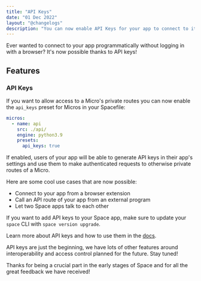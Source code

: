 ```yaml
---
title: "API Keys"
date: "01 Dec 2022"
layout: "@changelogs"
description: "You can now enable API Keys for your app to connect to it programmatically from outside of Space."
---
```



Ever wanted to connect to your app programmatically without logging in with a browser? It's now possible thanks to API keys!

## Features

### API Keys

If you want to allow access to a Micro's private routes you can now enable the `api_keys` preset for Micros in your Spacefile:

```yaml
micros:
  - name: api
    src: ./api/
    engine: python3.9
    presets:
      api_keys: true
```

If enabled, users of your app will be able to generate API keys in their app's settings and use them to make authenticated requests to otherwise private routes of a Micro.

Here are some cool use cases that are now possible:

- Connect to your app from a browser extension
- Call an API route of your app from an external program
- Let two Space apps talk to each other

If you want to add API keys to your Space app, make sure to update your `space` CLI with `space version upgrade`.

Learn more about API keys and how to use them in the [docs](/docs/en/basics/micros#api-keys).

API keys are just the beginning, we have lots of other features around interoperability and access control planned for the future. Stay tuned!


Thanks for being a crucial part in the early stages of Space and for all the great feedback we have received!
